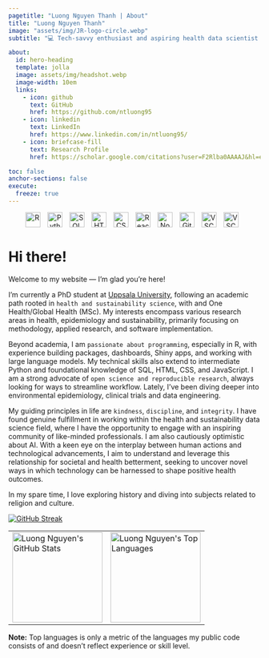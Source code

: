 ```yaml
---
pagetitle: "Luong Nguyen Thanh | About"
title: "Luong Nguyen Thanh"
image: "assets/img/JR-logo-circle.webp"
subtitle: "💻 Tech-savvy enthusiast and aspiring health data scientist 🩺"

about:
  id: hero-heading
  template: jolla
  image: assets/img/headshot.webp
  image-width: 10em
  links:
    - icon: github
      text: GitHub
      href: https://github.com/ntluong95
    - icon: linkedin
      text: LinkedIn
      href: https://www.linkedin.com/in/ntluong95/
    - icon: briefcase-fill
      text: Research Profile
      href: https://scholar.google.com/citations?user=F2Rlba0AAAAJ&hl=en

toc: false
anchor-sections: false
execute: 
  freeze: true
---
```


::: {#hero-heading}
:::

<!-- Search in "Go to file" here https://github.com/devicons/devicon -->
<p align="center" style="margin: 0em 0;">
<img src="https://cdn.jsdelivr.net/gh/devicons/devicon/icons/r/r-plain.svg" alt="R" width="30px"  style="padding-right:10px;" />
<img src="https://cdn.jsdelivr.net/gh/devicons/devicon/icons/python/python-plain.svg" alt="Python" width="30px" style="padding-right:10px;" />
<img src="https://cdn.jsdelivr.net/gh/devicons/devicon/icons/mysql/mysql-original.svg" alt="SQL" width="30px" style="padding-right:10px;" />
<img src="https://cdn.jsdelivr.net/gh/devicons/devicon/icons/html5/html5-original.svg" alt="HTML" width="30px" style="padding-right:10px;" />
<img src="https://cdn.jsdelivr.net/gh/devicons/devicon/icons/css3/css3-original.svg" alt="CSS" width="30px" style="padding-right:10px;" />
<img src="https://cdn.jsdelivr.net/gh/devicons/devicon/icons/react/react-original.svg" alt="React" width="30px" style="padding-right:10px;" />
<img src="https://cdn.jsdelivr.net/gh/devicons/devicon/icons/nodejs/nodejs-original.svg" alt="NodeJS" width="30px" style="padding-right:10px;" />
<img src="https://cdn.jsdelivr.net/gh/devicons/devicon/icons/git/git-original.svg" alt="Git" width="30px" style="padding-right:10px;" />
<img src="https://cdn.jsdelivr.net/gh/devicons/devicon/icons/vscode/vscode-original.svg" alt="VSCode" width="30px" style="padding-right:10px;" />
<img src="https://cdn.jsdelivr.net/gh/devicons/devicon/icons/rstudio/rstudio-original.svg" alt="VSCode" width="30px" style="padding-right:10px;" />
</p>


# Hi there!

Welcome to my website — I'm glad you're here!


I'm currently a PhD student at [Uppsala University](https://www.uu.se/en/contact-and-organisation/staff?query=N21-1055), following an academic path rooted in `health and sustainability science`, with  and One Health/Global Health (MSc). My interests encompass various research areas in health, epidemiology and sustainability, primarily focusing on methodology, applied research, and software implementation. 

Beyond academia, I am `passionate about programming`, especially in R, with experience building packages, dashboards, Shiny apps, and working with large language models. My technical skills also extend to intermediate Python and foundational knowledge of SQL, HTML, CSS, and JavaScript. I am a strong advocate of `open science and reproducible research`, always looking for ways to streamline workflow. Lately, I’ve been diving deeper into environmental epidemiology, clinical trials and data engineering.

My guiding principles in life are `kindness`, `discipline`, and `integrity`. I have found genuine fulfillment in working within the health and sustainability data science field, where I have the opportunity to engage with an inspiring community of like-minded professionals. I am also cautiously optimistic about AI. With a keen eye on the interplay between human actions and technological advancements, I aim to understand and leverage this relationship for societal and health betterment, seeking to uncover novel ways in which technology can be harnessed to shape positive health outcomes.

In my spare time, I love exploring history and diving into subjects related to religion and culture.

[![GitHub Streak](https://streak-stats.demolab.com?user=ntluong95&theme=react&hide_border=true&fire=FF8C3E&ring=FF9FE1&stroke=FF9FE1)](https://git.io/streak-stats)

<table>
  <tr>
    <td>
      <a href="https://github.com/anuraghazra/github-readme-stats">
        <img
          src="https://github-readme-stats-wdme.vercel.app/api?username=ntluong95&theme=react&text_color=7cc0e2&title_color=7cc0e2&show_icons=true&icon_color=ff9fe1&hide_border=true"
          alt="Luong Nguyen's GitHub Stats"
          height="180"
        />
      </a>
    </td>
    <td>
      <a href="https://github.com/anuraghazra/github-readme-stats">
        <img
          src="https://github-readme-stats-wdme.vercel.app/api/top-langs/?username=ntluong95&layout=compact&theme=react&text_color=7cc0e2&title_color=7cc0e2&hide_border=true&hide=shell,css,html"
          alt="Luong Nguyen's Top Languages"
          height="180"
        />
      </a>
    </td>
  </tr>
</table>

<b>Note:</b> Top languages is only a metric of the languages my public code consists of and doesn't reflect experience or skill level.


<!-- ![](assets/img/winner-quote.jpg){fig-align="center"} -->